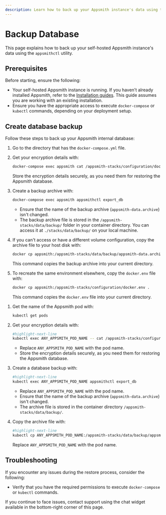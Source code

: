 ```yaml
---
description: Learn how to back up your Appsmith instance's data using the `appsmithctl` command-line utility.
---
```



# Backup Database

This page explains how to back up your self-hosted Appsmith instance's data using the `appsmithctl` utility.

## Prerequisites

Before starting, ensure the following:

- Your self-hosted Appsmith instance is running. If you haven’t already installed Appsmith, refer to the [Installation guides](/getting-started/setup/installation-guides). This guide assumes you are working with an existing installation.
- Ensure you have the appropriate access to execute `docker-compose` or `kubectl` commands, depending on your deployment setup.

## Create database backup

Follow these steps to back up your Appsmith internal database:

<Tabs queryString="current-command-type">
<TabItem label="Docker" value="docker-commands">

1. Go to the directory that has the `docker-compose.yml` file.

2. Get your encryption details with:

      ```bash
      docker-compose exec appsmith cat /appsmith-stacks/configuration/docker.env | grep ENCRYPTION
      ```
      Store the encryption details securely, as you need them for restoring the Appsmith database.

3. Create a backup archive with:

      ```bash
      docker-compose exec appsmith appsmithctl export_db
      ```

      * Ensure that the name of the backup archive (`appsmith-data.archive`) isn't changed. 
      * The backup archive file is stored in the `/appsmith-stacks/data/backup/` folder in your container directory. You can access it at `./stacks/data/backup/` on your local machine.

4. If you can't access or have a different volume configuration, copy the archive file to your host disk with:

      ```bash
      docker cp appsmith:/appsmith-stacks/data/backup/appsmith-data.archive .
      ```
      This command copies the backup archive into your current directory.

5. To recreate the same environment elsewhere, copy the `docker.env` file with:

      ```bash
      docker cp appsmith:/appsmith-stacks/configuration/docker.env .
      ```
      This command copies the `docker.env` file into your current directory.

</TabItem>

<TabItem label="Kubernetes" value="kubernetes-commands">

1. Get the name of the Appsmith pod with:

      ```bash
      kubectl get pods
      ```

2. Get your encryption details with:

      ```bash
      #highlight-next-line
      kubectl exec ANY_APPSMITH_POD_NAME -- cat /appsmith-stacks/configuration/docker.env | grep ENCRYPTION
      ```
      * Replace `ANY_APPSMITH_POD_NAME` with the pod name. 
      * Store the encryption details securely, as you need them for restoring the Appsmith database.

3. Create a database backup with:

      ```bash
      #highlight-next-line
      kubectl exec ANY_APPSMITH_POD_NAME appsmithctl export_db
      ```

      * Replace `ANY_APPSMITH_POD_NAME` with the pod name.
      * Ensure that the name of the backup archive (`appsmith-data.archive`) isn't changed. 
      * The archive file is stored in the container directory `/appsmith-stacks/data/backup/`.

4. Copy the archive file with:

      ```bash
      #highlight-next-line
      kubectl cp ANY_APPSMITH_POD_NAME:/appsmith-stacks/data/backup/appsmith-data.archive appsmith-data.archive
      ```
      Replace `ANY_APPSMITH_POD_NAME` with the pod name.

</TabItem>

</Tabs>

## Troubleshooting

If you encounter any issues during the restore process, consider the following:

- Verify that you have the required permissions to execute `docker-compose` or `kubectl` commands.

If you continue to face issues, contact support using the chat widget available in the bottom-right corner of this page.